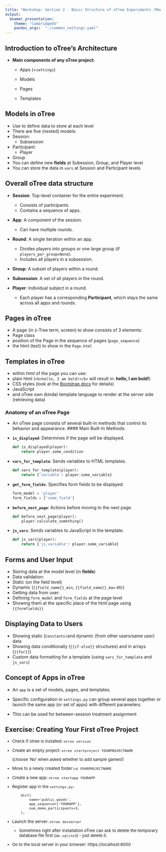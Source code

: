```yaml
---
title: "Workshop: Section 2 - Basic Structure of oTree Experiments (Models, Pages, Templates)"
output: 
  beamer_presentation:
    theme: "CambridgeUS"
    pandoc_args:  "./common_settings.yaml"
---
```


## Introduction to oTree's  Architecture

-   **Main components of any oTree project:**

    -   Apps (+`settings`)

    -   Models

    -   Pages

    -   Templates

## Models in oTree

-  Use to define data to store at each level
-   There are five (nested) models:
  - Session:
     - Subsession
  - Participant:
     - Player
  - Group   
-   You can define new **fields** at Subession, Group, and Player level
-  You can store the data in `vars` at Session and Participant levels



## Overall oTree data structure

\scritpsize
- **Session**: Top-level container for the entire experiment.
  - Consists of participants.
  - Contains a sequence of apps.

- **App**: A component of the session.
  - Can have multiple rounds.
  
- **Round**: A single iteration within an app.
  - Divides players into groups or one large group (if `players_per_group=None`).
  - Includes all players in a subsession.

- **Group**: A subset of players within a round.
  
- **Subsession**: A set of all players in the round.
  
- **Player**: Individual subject in a round.
  - Each player has a corresponding **Participant**, which stays the same across all apps and rounds.
  
  
## Pages in oTree

-   A page (in z-Tree term, screen) to show consists of 3 elements:
  - Page class 
  - position of the Page in the sequence of pages (`page_sequence`)
  - the html (text) to show in the `Page.html`


## Templates in oTree

-  within html of the page you can use:
  - plain html (`<b>hello, I am bold!</b>` will result in:
  **hello, I am bold!**)
  - CSS styles (look at the [Bootstrap docs](https://getbootstrap.com/) for details)
  - JavaScript
  - and oTree own (kinda) template language to render  at the server side (retrieving data)




### Anatomy of an oTree Page

- An oTree page consists of several built-in methods that control its behavior and appearance.
\scriptsize
#### Main Built-In Methods:

- **`is_displayed`**: Determines if the page will be displayed.
  ```python
  def is_displayed(player):
      return player.some_condition
  ```

- **`vars_for_template`**: Sends variables to HTML templates.
  ```python
  def vars_for_template(player):
      return {'variable': player.some_variable}
  ```

- **`get_form_fields`**: Specifies form fields to be displayed.
  ```python
  form_model = 'player'
  form_fields = ['some_field']
  ```

- **`before_next_page`**: Actions before moving to the next page.
  ```python
  def before_next_page(player):
      player.calculate_something()
  ```

- **`js_vars`**: Sends variables to JavaScript in the template.
  ```python
  def js_vars(player):
      return {'js_variable': player.some_variable}
  ```


  

## Forms and User Input

-   Storing data at the model level (in **fields**)
-   Data validation:
   - Static (on the field level)
   - Dynamic (`{{field_name}}_min`, `{{field_name}}_max` etc)
-   Getting data from user:
  - Defining `form_model` and `form_fields` at the page level
  - Showing them at the specific place of the html page using `{{formfields}}`

## Displaying Data to Users

-   Showing static (`Constants)`and dynamic (from other users/same user) data
- Showing data conditionally (`{{if-else}}` structures) and in arrays (`{{for}}`)
-   Custom data formatting for a template (using `vars_for_template` and `js_vars`)

## Concept of Apps in oTree

-   An `app` is a set of models, pages, and templates.

-   Specific configuration in `settings.py` can group several apps together or launch the same app (or set of apps) with different parameters.

-   This can be used for between-session treatment assignment

## Exercise: Creating Your First oTree Project
\small
::: {style="font-size:10pt"}
-   Check if otree is installed: `otree version`

-   Create an empty project:  `otree startproject YOURPROJECTNAME`

    (choose 'No' when asked whether to add sample games!)

-   Move to a newly created folder:`cd YOURPROJECTNAME`

-   Create a new app: `otree startapp YOURAPP`

-   Register app in the `settings.py:`

    ```         
        dict(
            name='public_goods',
            app_sequence=['YOURAPP'],
            num_demo_participants=3,
        ),
    ```

-   Launch the server: `otree devserver`

    -   Sometimes right after installation oTree can ask to delete the temporary database file first (`db.sqlite3`) - just delete it.

-   Go to the local server in your browser: https://localhost:8000
:::
